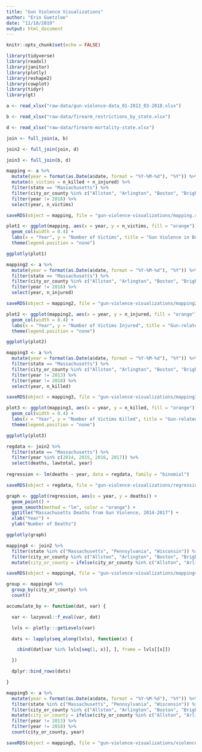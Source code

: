 ```yaml
---
title: "Gun Violence Visualizations"
author: "Erin Guetzloe"
date: "11/18/2019"
output: html_document
---
```


```r
knitr::opts_chunk$set(echo = FALSE)

library(tidyverse)
library(readxl)
library(janitor)
library(plotly)
library(reshape2)
library(cowplot)
library(tidyr)
library(gt)

a <- read_xlsx("raw-data/gun-violence-data_01-2013_03-2018.xlsx")

b <- read_xlsx("raw-data/firearm_restrictions_by_state.xlsx")

d <- read_xlsx("raw-data/firearm-mortality-state.xlsx")

join <- full_join(a, b)

join2 <- full_join(join, d)

join3 <- full_join(b, d)

```


```r

mapping <- a %>%
  mutate(year = format(as.Date(a$date, format = "%Y-%M-%d"), "%Y")) %>%
  mutate(n_victims = n_killed + n_injured) %>%
  filter(state == "Massachusetts") %>%
  filter(city_or_county %in% c("Allston", "Arlington", "Boston", "Brighton", "Brookline", "Cambridge", "Cambridge (Cambridgeport)", "Charlestown", "Dorchester", "Dorchester Center", "Hyde Park", "Malden", "Mattapan", "Medford", "Roslindale", "Roxbury", "Somerville", "South Boston", "Watertown", "West Roxbury")) %>%
  filter(year != 2018) %>%
  select(year, n_victims)

saveRDS(object = mapping, file = "gun-violence-visualizations/mapping.rds")

plot1 <- ggplot(mapping, aes(x = year, y = n_victims, fill = "orange")) +
  geom_col(width = 0.4) +
  labs(x = "Year", y = "Number of Victims", title = "Gun Violence in Boston and the Greater Boston Area", caption = "2018 data not included because it only extends from January through March of 2018.") +
  theme(legend.position = "none")

ggplotly(plot1)

```

```r

mapping2 <- a %>%
  mutate(year = format(as.Date(a$date, format = "%Y-%M-%d"), "%Y")) %>%
  filter(state == "Massachusetts") %>%
  filter(city_or_county %in% c("Allston", "Arlington", "Boston", "Brighton", "Brookline", "Cambridge", "Cambridge (Cambridgeport)", "Charlestown", "Dorchester", "Dorchester Center", "Hyde Park", "Malden", "Mattapan", "Medford", "Roslindale", "Roxbury", "Somerville", "South Boston", "Watertown", "West Roxbury")) %>%
  filter(year != 2018) %>%
  select(year, n_injured)

saveRDS(object = mapping2, file = "gun-violence-visualizations/mapping2.rds")

plot2 <- ggplot(mapping2, aes(x = year, y = n_injured, fill = "orange")) +
  geom_col(width = 0.4) +
  labs(x = "Year", y = "Number of Victims Injured", title = "Gun-related Injuries in Boston and the Greater Boston Area") +
  theme(legend.position = "none")

ggplotly(plot2)

```

```r

mapping3 <- a %>%
  mutate(year = format(as.Date(a$date, format = "%Y-%M-%d"), "%Y")) %>%
  filter(state == "Massachusetts") %>%
  filter(city_or_county %in% c("Allston", "Arlington", "Boston", "Brighton", "Brookline", "Cambridge", "Cambridge (Cambridgeport)", "Charlestown", "Dorchester", "Dorchester Center", "Hyde Park", "Malden", "Mattapan", "Medford", "Roslindale", "Roxbury", "Somerville", "South Boston", "Watertown", "West Roxbury")) %>%
  filter(year != 2013) %>%
  filter(year != 2018) %>%
  select(year, n_killed)

saveRDS(object = mapping3, file = "gun-violence-visualizations/mapping3.rds")

plot3 <- ggplot(mapping3, aes(x = year, y = n_killed, fill = "orange")) +
  geom_col(width = 0.4) +
  labs(x = "Year", y = "Number of Victims Killed", title = "Gun-related Deaths in Boston and the Greater Boston Area") +
  theme(legend.position = "none")

ggplotly(plot3)

```

```r

regdata <- join2 %>%
  filter(state == "Massachusetts") %>%
  filter(year %in% c(2014, 2015, 2016, 2017)) %>%
  select(deaths, lawtotal, year) 
  
regression <- lm(deaths ~ year, data = regdata, family = "binomial")

saveRDS(object = regdata, file = "gun-violence-visualizations/regression.rds")

graph <- ggplot(regression, aes(x = year, y = deaths)) +
  geom_point() +
  geom_smooth(method = "lm", color = "orange") +
  ggtitle("Massachusetts Deaths from Gun Violence, 2014-2017") +
  xlab("Year") +
  ylab("Number of Deaths")

ggplotly(graph)

```

```r

mapping4 <- join2 %>%
  filter(state %in% c("Massachusetts", "Pennsylvania", "Wisconsin")) %>%
  filter(city_or_county %in% c("Allston", "Arlington", "Boston", "Brighton", "Brookline", "Cambridge", "Cambridge (Cambridgeport)", "Charlestown", "Dorchester", "Dorchester Center", "Hyde Park", "Malden", "Mattapan", "Medford", "Roslindale", "Roxbury", "Somerville", "South Boston", "Watertown", "West Roxbury", "Milwaukee", "Philadelphia")) %>%
  mutate(city_or_county = ifelse(city_or_county %in% c("Allston", "Arlington", "Boston", "Brighton", "Brookline", "Cambridge", "Cambridge (Cambridgeport)", "Charlestown", "Dorchester", "Dorchester Center", "Hyde Park", "Malden", "Mattapan", "Medford", "Roslindale", "Roxbury", "Somerville", "South Boston", "Watertown", "West Roxbury"), "Greater Boston", city_or_county))

saveRDS(object = mapping4, file = "gun-violence-visualizations/mapping4.rds")

group <- mapping4 %>%
  group_by(city_or_county) %>%
  count()

```

```r

accumulate_by <- function(dat, var) {

  var <- lazyeval::f_eval(var, dat)

  lvls <- plotly:::getLevels(var)

  dats <- lapply(seq_along(lvls), function(x) {

    cbind(dat[var %in% lvls[seq(1, x)], ], frame = lvls[[x]])

  })

  dplyr::bind_rows(dats)

}

mapping5 <- a %>%
  mutate(year = format(as.Date(a$date, format = "%Y-%M-%d"), "%Y")) %>%
  filter(state %in% c("Massachusetts", "Pennsylvania", "Wisconsin")) %>%
  filter(city_or_county %in% c("Allston", "Arlington", "Boston", "Brighton", "Brookline", "Cambridge", "Cambridge (Cambridgeport)", "Charlestown", "Dorchester", "Dorchester Center", "Hyde Park", "Malden", "Mattapan", "Medford", "Roslindale", "Roxbury", "Somerville", "South Boston", "Watertown", "West Roxbury", "Milwaukee", "Philadelphia")) %>%
  mutate(city_or_county = ifelse(city_or_county %in% c("Allston", "Arlington", "Boston", "Brighton", "Brookline", "Cambridge", "Cambridge (Cambridgeport)", "Charlestown", "Dorchester", "Dorchester Center", "Hyde Park", "Malden", "Mattapan", "Medford", "Roslindale", "Roxbury", "Somerville", "South Boston", "Watertown", "West Roxbury"), "Greater Boston", city_or_county)) %>%
  filter(year != 2013) %>%
  filter(year != 2018) %>%
  count(city_or_county, year)

saveRDS(object = mapping5, file = "gun-violence-visualizations/violence_by_year.rds")

```


